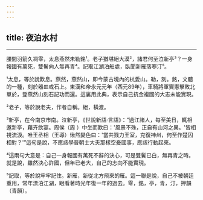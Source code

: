```yaml
---
---
---
```

title: 夜泊水村
---





--------------------

腰間羽箭久凋零，太息燕然未勒銘¹。老子猶堪絕大漠²，諸君何至泣新亭³？一身報國有萬死，雙鬢向人無再青⁴。記取江湖泊船處，臥聞新雁落寒汀⁵。

¹太息，等於說歎息。燕然，燕然山，即今蒙古境內的杭愛山。勒，刻。銘，文體的一種，刻於器皿或石上。東漢和帝永元元年（西元89年），車騎將軍竇憲擊敗北單於，登燕然山刻石記功而還。這裏用此典，表示自己抗金複國的大志未能實現。

²老子，等於說老夫，作者自稱。絕，橫渡。

³新亭，在今南京市南。泣新亭，《世說新語·言語》：“過江諸人，每至美日，輒相邀新亭，藉卉飲宴。周侯（周 ）中坐而歎曰：'風景不殊，正自有山河之異。'皆相視流淚。唯王丞相（王導）愀然變色曰：'當共戮力王室，克復神州，何至作楚囚相對？'”這句是說，不應該學晉朝士大夫那樣空憂國事，應該行動起來。

⁴這兩句大意是：自己一身報國有萬死不辭的決心，可是雙鬢已白，無再青之時。就是說，雖然決心許國，但年已老大，自己的志向不能實現。

⁵記取，等於說牢牢記住。新雁，新從北方飛來的雁。這一聯是說，自己不被朝廷重用，常年漂泊江湖，眼看著時光年復一年的過去。零，銘，亭，青，汀，押韻（青韻）。